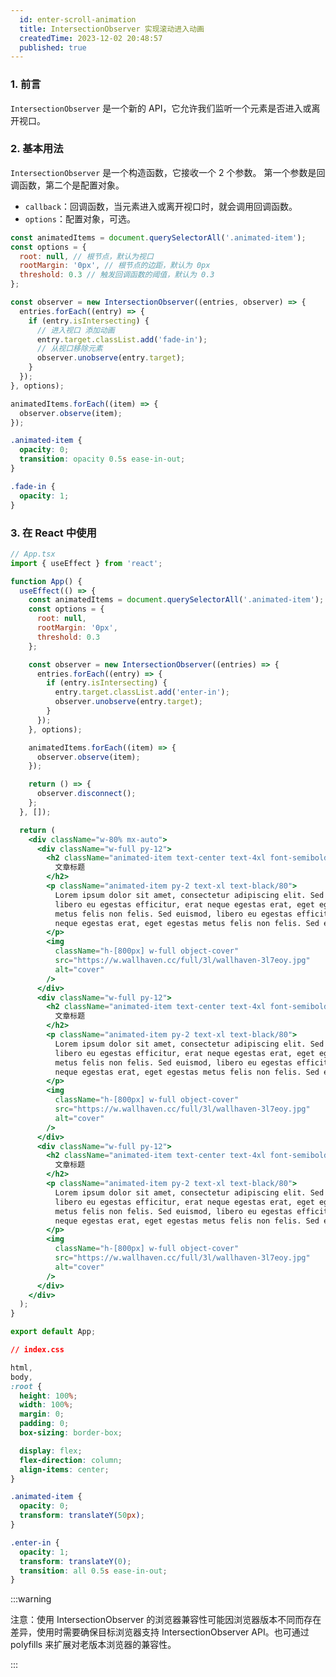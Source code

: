 ```yaml
---
  id: enter-scroll-animation
  title: IntersectionObserver 实现滚动进入动画
  createdTime: 2023-12-02 20:48:57
  published: true
---
```


<LinkCard
  title="IntersectionObserver实现滚动进入动画"
  href="https://github.com/suqingyao/blog-demo/tree/main/packages/enter-in-scroll-animation"
  image="https://w.wallhaven.cc/full/3l/wallhaven-3l7eoy.jpg"
/>

### 1. 前言

`IntersectionObserver` 是一个新的 API，它允许我们监听一个元素是否进入或离开视口。

### 2. 基本用法

`IntersectionObserver` 是一个构造函数，它接收一个 2 个参数。 第一个参数是回调函数，第二个是配置对象。

- `callback`：回调函数，当元素进入或离开视口时，就会调用回调函数。
- `options`：配置对象，可选。

```js
const animatedItems = document.querySelectorAll('.animated-item');
const options = {
  root: null, // 根节点，默认为视口
  rootMargin: '0px', // 根节点的边距，默认为 0px
  threshold: 0.3 // 触发回调函数的阈值，默认为 0.3
};

const observer = new IntersectionObserver((entries, observer) => {
  entries.forEach((entry) => {
    if (entry.isIntersecting) {
      // 进入视口 添加动画
      entry.target.classList.add('fade-in');
      // 从视口移除元素
      observer.unobserve(entry.target);
    }
  });
}, options);

animatedItems.forEach((item) => {
  observer.observe(item);
});
```

```css
.animated-item {
  opacity: 0;
  transition: opacity 0.5s ease-in-out;
}

.fade-in {
  opacity: 1;
}
```

### 3. 在 React 中使用

```jsx
// App.tsx
import { useEffect } from 'react';

function App() {
  useEffect(() => {
    const animatedItems = document.querySelectorAll('.animated-item');
    const options = {
      root: null,
      rootMargin: '0px',
      threshold: 0.3
    };

    const observer = new IntersectionObserver((entries) => {
      entries.forEach((entry) => {
        if (entry.isIntersecting) {
          entry.target.classList.add('enter-in');
          observer.unobserve(entry.target);
        }
      });
    }, options);

    animatedItems.forEach((item) => {
      observer.observe(item);
    });

    return () => {
      observer.disconnect();
    };
  }, []);

  return (
    <div className="w-80% mx-auto">
      <div className="w-full py-12">
        <h2 className="animated-item text-center text-4xl font-semibold">
          文章标题
        </h2>
        <p className="animated-item py-2 text-xl text-black/80">
          Lorem ipsum dolor sit amet, consectetur adipiscing elit. Sed euismod,
          libero eu egestas efficitur, erat neque egestas erat, eget egestas
          metus felis non felis. Sed euismod, libero eu egestas efficitur, erat
          neque egestas erat, eget egestas metus felis non felis. Sed euismod,
        </p>
        <img
          className="h-[800px] w-full object-cover"
          src="https://w.wallhaven.cc/full/3l/wallhaven-3l7eoy.jpg"
          alt="cover"
        />
      </div>
      <div className="w-full py-12">
        <h2 className="animated-item text-center text-4xl font-semibold">
          文章标题
        </h2>
        <p className="animated-item py-2 text-xl text-black/80">
          Lorem ipsum dolor sit amet, consectetur adipiscing elit. Sed euismod,
          libero eu egestas efficitur, erat neque egestas erat, eget egestas
          metus felis non felis. Sed euismod, libero eu egestas efficitur, erat
          neque egestas erat, eget egestas metus felis non felis. Sed euismod,
        </p>
        <img
          className="h-[800px] w-full object-cover"
          src="https://w.wallhaven.cc/full/3l/wallhaven-3l7eoy.jpg"
          alt="cover"
        />
      </div>
      <div className="w-full py-12">
        <h2 className="animated-item text-center text-4xl font-semibold">
          文章标题
        </h2>
        <p className="animated-item py-2 text-xl text-black/80">
          Lorem ipsum dolor sit amet, consectetur adipiscing elit. Sed euismod,
          libero eu egestas efficitur, erat neque egestas erat, eget egestas
          metus felis non felis. Sed euismod, libero eu egestas efficitur, erat
          neque egestas erat, eget egestas metus felis non felis. Sed euismod,
        </p>
        <img
          className="h-[800px] w-full object-cover"
          src="https://w.wallhaven.cc/full/3l/wallhaven-3l7eoy.jpg"
          alt="cover"
        />
      </div>
    </div>
  );
}

export default App;
```

```css
// index.css

html,
body,
:root {
  height: 100%;
  width: 100%;
  margin: 0;
  padding: 0;
  box-sizing: border-box;

  display: flex;
  flex-direction: column;
  align-items: center;
}

.animated-item {
  opacity: 0;
  transform: translateY(50px);
}

.enter-in {
  opacity: 1;
  transform: translateY(0);
  transition: all 0.5s ease-in-out;
}
```

:::warning

注意：使用 IntersectionObserver 的浏览器兼容性可能因浏览器版本不同而存在差异，使用时需要确保目标浏览器支持 IntersectionObserver API。也可通过 polyfills 来扩展对老版本浏览器的兼容性。

:::
